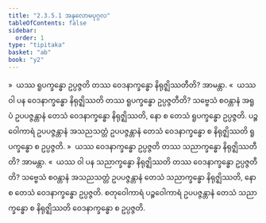 ```yaml
---
title: "2.3.5.1 အနုလောမပုဂ္ဂလ"
tableOfContents: false
sidebar:
  order: 1
type: "tipitaka"
basket: "ab"
book: "y2"
---
```



<DynamicBreadcrumb />

<Division number="186" book="y2" e="ch" v="33" p="63">

<Paragraph number="905" book="y2">
»  ယဿ ရူပက္ခန္ဓော ဥပ္ပဇ္ဇတိ တဿ ဝေဒနာက္ခန္ဓော နိရုဇ္ဈိဿတီတိ? အာမန္တာ.
</Paragraph>

<Paragraph number="906" book="y2">
«  ယဿ ဝါ ပန ဝေဒနာက္ခန္ဓော နိရုဇ္ဈိဿတိ တဿ ရူပက္ခန္ဓော ဥပ္ပဇ္ဇတီတိ?
</Paragraph>

<Paragraph number="907" book="y2">
သဗ္ဗေသံ စဝန္တာနံ အရူပံ ဥပပဇ္ဇန္တာနံ တေသံ ဝေဒနာက္ခန္ဓော နိရုဇ္ဈိဿတိ, နော စ တေသံ ရူပက္ခန္ဓော ဥပ္ပဇ္ဇတိ. ပဉ္စဝေါကာရံ ဥပပဇ္ဇန္တာနံ အသညသတ္တံ ဥပပဇ္ဇန္တာနံ တေသံ ဝေဒနာက္ခန္ဓော စ နိရုဇ္ဈိဿတိ ရူပက္ခန္ဓော စ ဥပ္ပဇ္ဇတိ.
</Paragraph>

</Division>
<Division number="187" book="y2" e="ch" v="33" p="63">

<Paragraph number="908" book="y2">
»  ယဿ ဝေဒနာက္ခန္ဓော ဥပ္ပဇ္ဇတိ တဿ သညာက္ခန္ဓော နိရုဇ္ဈိဿတီတိ? အာမန္တာ.
</Paragraph>

<Paragraph number="909" book="y2">
«  ယဿ ဝါ ပန သညာက္ခန္ဓော နိရုဇ္ဈိဿတိ တဿ ဝေဒနာက္ခန္ဓော ဥပ္ပဇ္ဇတီတိ?
</Paragraph>

<Paragraph number="910" book="y2">
သဗ္ဗေသံ စဝန္တာနံ အသညသတ္တံ ဥပပဇ္ဇန္တာနံ တေသံ သညာက္ခန္ဓော နိရုဇ္ဈိဿတိ, နော စ တေသံ ဝေဒနာက္ခန္ဓော ဥပ္ပဇ္ဇတိ. စတုဝေါကာရံ ပဉ္စဝေါကာရံ ဥပပဇ္ဇန္တာနံ တေသံ သညာက္ခန္ဓော စ နိရုဇ္ဈိဿတိ ဝေဒနာက္ခန္ဓော စ ဥပ္ပဇ္ဇတိ.
</Paragraph>
</Division>